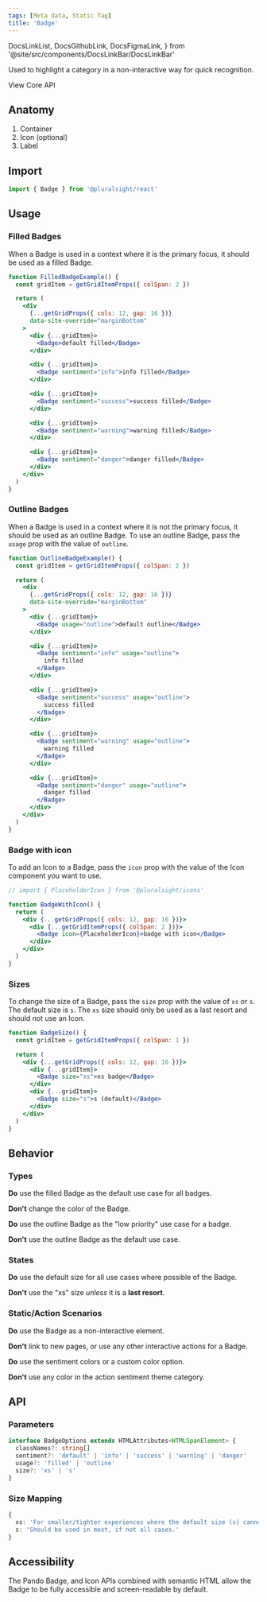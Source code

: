 ```yaml
---
tags: [Meta data, Static Tag]
title: 'Badge'
---
```


  DocsLinkList,
  DocsGithubLink,
  DocsFigmaLink,
} from '@site/src/components/DocsLinkBar/DocsLinkBar'

<p className="size-xxl">
  Used to highlight a category in a non-interactive way for quick recognition.
</p>

<DocsLinkList>
  <DocsGithubLink href="https://github.com/pluralsight/pando/tree/main/packages/react/src/components/Badge.tsx" />
  <DocsGithubLink href="https://github.com/pluralsight/pando/tree/main/packages/headless-styles/src/components/Badge/badgeCSS.ts">
    View Core API
  </DocsGithubLink>
  <DocsFigmaLink href="https://www.figma.com/file/ZmH4XsZS5WnKeo28ylM5x1/Pando-UI-kit-(Web)?node-id=1214%3A50560&t=YLA3FBYLefNvfeuf-0" />
</DocsLinkList>

## Anatomy

1. Container
2. Icon (optional)
3. Label

## Import

```javascript
import { Badge } from '@pluralsight/react'
```

## Usage

### Filled Badges

When a Badge is used in a context where it is the primary focus, it should be used as a filled Badge.

```jsx live
function FilledBadgeExample() {
  const gridItem = getGridItemProps({ colSpan: 2 })

  return (
    <div
      {...getGridProps({ cols: 12, gap: 16 })}
      data-site-override="marginBottom"
    >
      <div {...gridItem}>
        <Badge>default filled</Badge>
      </div>

      <div {...gridItem}>
        <Badge sentiment="info">info filled</Badge>
      </div>

      <div {...gridItem}>
        <Badge sentiment="success">success filled</Badge>
      </div>

      <div {...gridItem}>
        <Badge sentiment="warning">warning filled</Badge>
      </div>

      <div {...gridItem}>
        <Badge sentiment="danger">danger filled</Badge>
      </div>
    </div>
  )
}
```

### Outline Badges

When a Badge is used in a context where it is not the primary focus, it should be used as an outline Badge. To use an outline Badge, pass the `usage` prop with the value of `outline`.

```jsx live
function OutlineBadgeExample() {
  const gridItem = getGridItemProps({ colSpan: 2 })

  return (
    <div
      {...getGridProps({ cols: 12, gap: 16 })}
      data-site-override="marginBottom"
    >
      <div {...gridItem}>
        <Badge usage="outline">default outline</Badge>
      </div>

      <div {...gridItem}>
        <Badge sentiment="info" usage="outline">
          info filled
        </Badge>
      </div>

      <div {...gridItem}>
        <Badge sentiment="success" usage="outline">
          success filled
        </Badge>
      </div>

      <div {...gridItem}>
        <Badge sentiment="warning" usage="outline">
          warning filled
        </Badge>
      </div>

      <div {...gridItem}>
        <Badge sentiment="danger" usage="outline">
          danger filled
        </Badge>
      </div>
    </div>
  )
}
```

### Badge with icon

To add an Icon to a Badge, pass the `icon` prop with the value of the Icon component you want to use.

```jsx live
// import { PlaceholderIcon } from '@pluralsight/icons'

function BadgeWithIcon() {
  return (
    <div {...getGridProps({ cols: 12, gap: 16 })}>
      <div {...getGridItemProps({ colSpan: 2 })}>
        <Badge icon={PlaceholderIcon}>badge with icon</Badge>
      </div>
    </div>
  )
}
```

### Sizes

To change the size of a Badge, pass the `size` prop with the value of `xs` or `s`. The default size is `s`. The `xs` size should only be used as a last resort and should not use an Icon.

```jsx live
function BadgeSize() {
  const gridItem = getGridItemProps({ colSpan: 1 })

  return (
    <div {...getGridProps({ cols: 12, gap: 16 })}>
      <div {...gridItem}>
        <Badge size="xs">xs badge</Badge>
      </div>
      <div {...gridItem}>
        <Badge size="s">s (default)</Badge>
      </div>
    </div>
  )
}
```

## Behavior

### Types

**Do** use the filled Badge as the default use case for all badges.

**Don't** change the color of the Badge.

**Do** use the outline Badge as the "low priority" use case for a badge.

**Don't** use the outline Badge as the default use case.

### States

**Do** use the default size for all use cases where possible of the Badge.

**Don't** use the "xs" size _unless_ it is a **last resort**.

### Static/Action Scenarios

**Do** use the Badge as a non-interactive element.

**Don't** link to new pages, or use any other interactive actions for a Badge.

**Do** use the sentiment colors or a custom color option.

**Don't** use any color in the action sentiment theme category.

## API

### Parameters

```typescript
interface BadgeOptions extends HTMLAttributes<HTMLSpanElement> {
  classNames?: string[]
  sentiment?: 'default' | 'info' | 'success' | 'warning' | 'danger'
  usage?: 'filled' | 'outline'
  size?: 'xs' | 's'
}
```

### Size Mapping

```typescript title="Badge size rules."
{
  xs: 'For smaller/tighter experiences where the default size (s) cannot be supported.',
  s: 'Should be used in most, if not all cases.'
}
```

## Accessibility

The Pando Badge, and Icon APIs combined with semantic HTML allow the Badge to be fully accessible and screen-readable by default.
